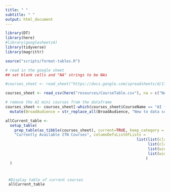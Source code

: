 ```yaml
---
title: " "
subtitle: " "
output: html_document
---
```


<style type="text/css">
  body{
  text-align: justify;
  text-justify: inter-word;
}
</style>

```r
library(DT)
library(here)
#library(googlesheets4)
library(tidyverse)
library(magrittr)

source("scripts/format-tables.R")
```


```r
# read in the google sheet
## set blank cells and "NA" strings to be NAs

#courses_sheet <- read_sheet("https://docs.google.com/spreadsheets/d/1TiNdu92hK-0FN8GbmWi_QbdUaX2yJF76yFt2oljm_qE/edit?usp=sharing", na = c("NA", ""))

courses_sheet <- read_csv(here("resources/CourseTable.csv"), na = c("NA", ""))

# remove the AI mini courses from the dataframe
courses_sheet <- courses_sheet[-which(courses_sheet$CourseName == "AI for Decision Makers: Exploring AI Possibilities"  | courses_sheet$CourseName == "AI for Decision Makers: Avoiding AI Harm"| courses_sheet$CourseName == "AI for Decision Makers: Determining AI Needs" | courses_sheet$CourseName == "AI for Decision Makers: Developing AI Policy"),] %>%
  mutate(BroadAudience = str_replace_all(BroadAudience, "New to data science", "Researchers"))

allCurrent_table <-
  setup_table(
    prep_table(as_tibble(courses_sheet), current=TRUE, keep_category = TRUE),
    "Currently Available ITN Courses", columnDefsListOfLists =
                                                          list(list(className = 'dt-center', targets = c(0,1,2,4)),
                                                               list(className = "dt-left", targets = c(3,5)),
                                                               list(width = '240px', targets = c(3)) ,
                                                               list(width = '160px', targets = c(5))
                                                              )
  )
```

<div style = "width:100%; height:auto; margin: 0; padding:10px">

```r
#Display table of current courses
allCurrent_table
```

</div>
